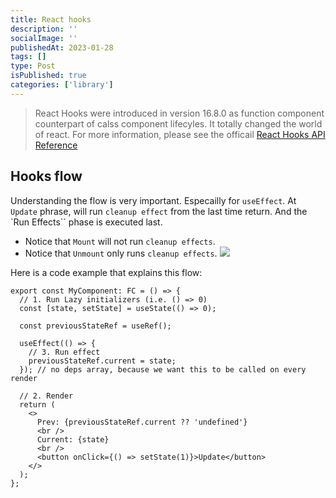 ```yaml
---
title: React hooks
description: ''
socialImage: ''
publishedAt: 2023-01-28
tags: []
type: Post
isPublished: true
categories: ['library']
---
```


> React Hooks were introduced in version 16.8.0 as function component counterpart of calss component lifecyles.
> It totally changed the world of react.
> For more information, please see the officail [React Hooks API Reference](https://reactjs.org/docs/hooks-reference.html)

## Hooks flow

Understanding the flow is very important. Especailly for `useEffect`.
At `Update` phrase, will run `cleanup effect` from the last time return.
And the `Run Effects`` phase is executed last.

- Notice that `Mount` will not run `cleanup effects`.
- Notice that `Unmount` only runs `cleanup effects`.
  ![](/images/2023-01-28-react-hooks/2023-01-28-13-42-02.png)

Here is a code example that explains this flow:

```tsx
export const MyComponent: FC = () => {
  // 1. Run Lazy initializers (i.e. () => 0)
  const [state, setState] = useState(() => 0);

  const previousStateRef = useRef();

  useEffect(() => {
    // 3. Run effect
    previousStateRef.current = state;
  }); // no deps array, because we want this to be called on every render

  // 2. Render
  return (
    <>
      Prev: {previousStateRef.current ?? 'undefined'}
      <br />
      Current: {state}
      <br />
      <button onClick={() => setState(1)}>Update</button>
    </>
  );
};
```
